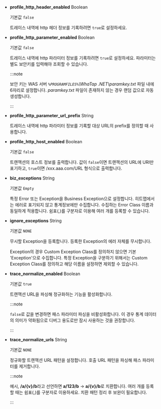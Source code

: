 * **profile_http_header_enabled** <span class='type'>Boolean</span>

  기본값 `false`
  
  트레이스 내역에 http 헤더 정보를 기록하려면 `true`로 설정하세요.

* **profile_http_parameter_enabled** <span class='type'>Boolean</span>

  기본값 `false`

  트레이스 내역에 http 파라미터 정보를 기록하려면 `true`로 설정하세요. 파라미터는 별도 보안키를 입력해야 조회할 수 있습니다.

  :::note

  보안 키는 WAS 서버 *`%PROGRAMFILES%`\WhaTap .NET\paramkey.txt* 파일 내에 6자리로 설정합니다. *paramkey.txt* 파일이 존재하지 않는 경우 랜덤 값으로 자동 생성합니다.
  
  :::

* **profile_http_parameter_url_prefix** <span class='type'>String</span>

  트레이스 내역에 http 파라미터 정보를 기록할 대상 URL의 prefix를 정의할 때 사용합니다.

* **profile_http_host_enabled** <span class='type'>Boolean</span>
  
  기본값 `false`

  트랜잭션의 호스트 정보를 출력합니다. 값이 `false`이면 트랜잭션의 URL에 URI만 표기하고, `true`이면 /xxx.aaa.com/URL 형식으로 출력합니다.

* **biz_exceptions** <span class='type'>String</span>
  
  기본값 `Empty`

  특정 Error 또는 Exception을 Business Exception으로 설정합니다. 히트맵에서는 에러로 표기되지 않고 통계정보에만 수집합니다. 수집하는 Error Class 이름과 동일하게 적용합니다. 쉼표(,)를 구분자로 이용해 여러 개를 등록할 수 있습니다.

* **ignore_exceptions** <span class='type'>String</span>
  
  기본값 `NONE`
  
  무시할 Exception을 등록합니다. 등록한 Exception의 에러 자체를 무시합니다.

  Exception의 경우 Custom Exception Class를 정의하지 않으면 기본 'Exception'으로 수집합니다. 특정 Exception을 구분하기 위해서는 Custom Exception Class를 정의하고 해당 이름을 설정하면 제외할 수 있습니다.

* **trace_normalize_enabled** <span class='type'>Boolean</span>

  기본값 `true`

  트랜잭션 URL을 파싱해 정규화하는 기능을 활성화합니다.

  :::note
  
  `false`로 값을 변경하면 패스 파라미터 파싱을 비활성화합니다. 이 경우 통계 데이터의 의미가 약화됨으로 디버그 용도로만 잠시 사용하는 것을 권장합니다.
  
  :::

* **trace_normalize_urls** <span class='type'>String</span>

  기본값 `NONE`
  
  정규화할 트랜잭션 URL 패턴을 설정합니다. 호출 URL 패턴을 파싱해 패스 파라미터를 제거합니다.

  :::note
  
  예시, **/a/{v}/b**라고 선언하면 **a/123/b** → **a/{v}/b**로 치환합니다. 여러 개를 등록할 때는 쉼표(,)를 구분자로 이용하세요. 치환 패턴 정리 후 보완이 필요합니다.

  :::